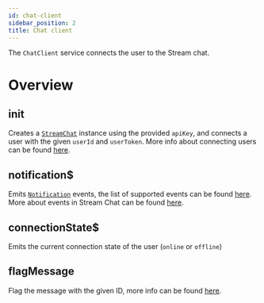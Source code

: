 ```yaml
---
id: chat-client
sidebar_position: 2
title: Chat client
---
```


The `ChatClient` service connects the user to the Stream chat.

# Overview

## init

Creates a [`StreamChat`](https://github.com/GetStream/stream-chat-js/blob/668b3e5521339f4e14fc657834531b4c8bf8176b/src/client.ts#L124) instance using the provided `apiKey`, and connects a user with the given `userId` and `userToken`. More info about connecting users can be found [here](https://getstream.io/chat/docs/javascript/init_and_users/?language=javascript).

## notification$

Emits [`Notification`](https://github.com/GetStream/stream-chat-angular/blob/master/projects/stream-chat-angular/src/lib/chat-client.service.ts) events, the list of supported events can be found [here](https://github.com/GetStream/stream-chat-angular/blob/master/projects/stream-chat-angular/src/lib/chat-client.service.ts). More about events in Stream Chat can be found [here](https://getstream.io/chat/docs/javascript/event_object/?language=javascript).

## connectionState$

Emits the current connection state of the user (`online` or `offline`)

## flagMessage

Flag the message with the given ID, more info can be found [here](https://getstream.io/chat/docs/javascript/moderation/?language=javascript).
